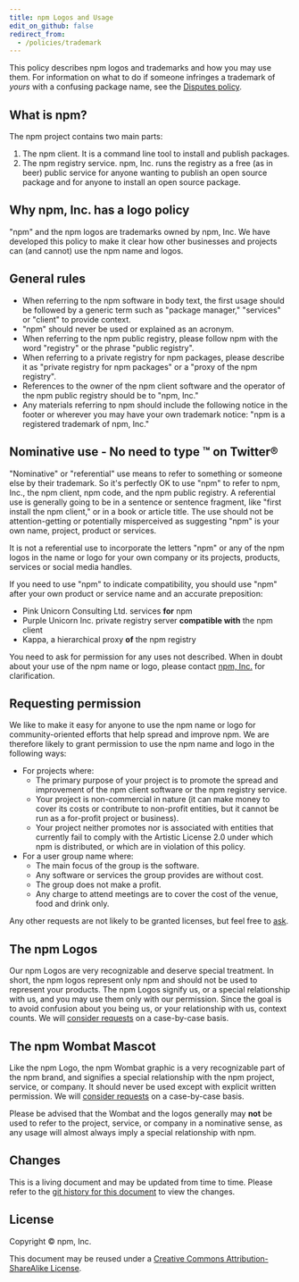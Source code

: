 ```yaml
---
title: npm Logos and Usage
edit_on_github: false
redirect_from:
  - /policies/trademark
---
```


This policy describes npm logos and trademarks and how you may use them. For information on what to do if someone infringes a trademark of _yours_ with a confusing package name, see the [Disputes policy][disputes].

## What is npm?

The npm project contains two main parts:

1. The npm client. It is a command line tool to install and publish packages.
2. The npm registry service. npm, Inc. runs the registry as a free (as in beer) public service for anyone wanting to publish an open source package and for anyone to install an open source package.

## Why npm, Inc. has a logo policy

"npm" and the npm logos are trademarks owned by npm, Inc. We have developed this policy to make it clear how other businesses and projects can (and cannot) use the npm name and logos.

## General rules

- When referring to the npm software in body text, the first usage should be followed by a generic term such as "package manager," "services" or "client" to provide context.
- "npm" should never be used or explained as an acronym.
- When referring to the npm public registry, please follow npm with the word "registry" or the phrase "public registry".
- When referring to a private registry for npm packages, please describe it as "private registry for npm packages" or a "proxy of the npm registry".
- References to the owner of the npm client software and the operator of the npm public registry should be to "npm, Inc."
- Any materials referring to npm should include the following notice in the footer or wherever you may have your own trademark notice: "npm is a registered trademark of npm, Inc."

## Nominative use - No need to type ™ on Twitter&reg;

"Nominative" or "referential" use means to refer to something or someone else by their trademark. So it's perfectly OK to use "npm" to refer to npm, Inc., the npm client, npm code, and the npm public registry. A referential use is generally going to be in a sentence or sentence fragment, like "first install the npm client," or in a book or article title. The use should not be attention-getting or potentially misperceived as suggesting "npm" is your own name, project, product or services.

It is not a referential use to incorporate the letters "npm" or any of the npm logos in the name or logo for your own company or its projects, products, services or social media handles.

If you need to use "npm" to indicate compatibility, you should use "npm" after your own product or service name and an accurate preposition:

- Pink Unicorn Consulting Ltd. services <strong>for</strong> npm
- Purple Unicorn Inc. private registry server <strong>compatible with</strong> the npm client
- Kappa, a hierarchical proxy <strong>of</strong> the npm registry

You need to ask for permission for any uses not described. When in doubt about your use of the npm name or logo, please contact [npm, Inc.](https://www.npmjs.com/contact) for clarification.

## Requesting permission

We like to make it easy for anyone to use the npm name or logo for community-oriented efforts that help spread and improve npm. We are therefore likely to grant permission to use the npm name and logo in the following ways:

- For projects where:
  - The primary purpose of your project is to promote the spread and improvement of the npm client software or the npm registry service.
  - Your project is non-commercial in nature (it can make money to cover its costs or contribute to non-profit entities, but it cannot be run as a for-profit project or business).
  - Your project neither promotes nor is associated with entities that currently fail to comply with the Artistic License 2.0 under which npm is distributed, or which are in violation of this policy.
- For a user group name where:
  - The main focus of the group is the software.
  - Any software or services the group provides are without cost.
  - The group does not make a profit.
  - Any charge to attend meetings are to cover the cost of the venue, food and drink only.

Any other requests are not likely to be granted licenses, but feel free to [ask](https://www.npmjs.com/contact).

## The npm Logos

Our npm Logos are very recognizable and deserve special treatment. In short, the npm logos represent only npm and should not be used to represent your products. The npm Logos signify us, or a special relationship with us, and you may use them only with our permission. Since the goal is to avoid confusion about you being us, or your relationship with us, context counts. We will [consider requests](https://www.npmjs.com/contact) on a case-by-case basis.

## The npm Wombat Mascot

Like the npm Logo, the npm Wombat graphic is a very recognizable part of the npm brand, and signifies a special relationship with the npm project, service, or company. It should never be used except with explicit written permission. We will [consider requests](https://www.npmjs.com/contact) on a case-by-case basis.

Please be advised that the Wombat and the logos generally may **not** be used to refer to the project, service, or company in a nominative sense, as any usage will almost always imply a special relationship with npm.

## Changes

This is a living document and may be updated from time to time. Please refer to the [git history for this document](https://github.com/npm/documentation/blob/main/content/policies/logos-and-usage.mdx) to view the changes.

## License

Copyright &copy; npm, Inc.

This document may be reused under a [Creative Commons Attribution-ShareAlike License](https://creativecommons.org/licenses/by-sa/4.0/).

[disputes]: /policies/disputes
